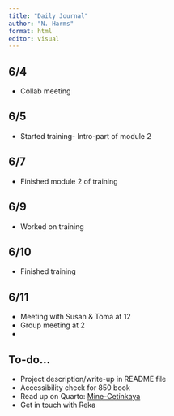 ```yaml
---
title: "Daily Journal"
author: "N. Harms"
format: html
editor: visual
---
```


## 6/4

-   Collab meeting

## 6/5

-   Started training- Intro-part of module 2

## 6/7

-   Finished module 2 of training

## 6/9

-   Worked on training

## 6/10

-   Finished training

## 6/11

-   Meeting with Susan & Toma at 12
-   Group meeting at 2
-   

## To-do...

-   Project description/write-up in README file
-   Accessibility check for 850 book
-   Read up on Quarto: [Mine-Cetinkaya](https://mine-cr.com/about/)
-   Get in touch with Reka
